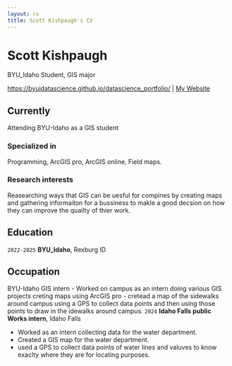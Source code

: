 ```yaml
---
layout: cv
title: Scott Kishpaugh's CV
---
```

# Scott Kishpaugh 
BYU_Idaho Student, GIS major

<div id="webaddress">
<a href="https://byuidatascience.github.io/datascience_portfolio/">https://byuidatascience.github.io/datascience_portfolio/</a>
| <a href="https://byuidatascience.github.io/datascience_portfolio/">My Website</a>
</div>


## Currently
Attending BYU-Idaho as a GIS student 

### Specialized in
Programming, ArcGIS pro, ArcGIS online, Field maps. 

### Research interests
Reasearching ways that GIS can be uesful for compines by creating maps and gathering informaiton 
for a bussiness to makle a good decsion on how they can improve the quailty of thier work. 


## Education

`2022-2025`
__BYU_Idaho__, Rexburg ID

## Occupation
BYU-Idaho GIS intern
- Worked on campus as an intern doing various GIS projects creting maps using ArcGIS pro
- cretead a map of the sidewalks around campus using a GPS to collect data points and then 
using those points to draw in the idewalks around campus.
`2024`
__Idaho Falls public Works intern__, Idaho Falls 

- Worked as an intern collecting data for the water department.
- Created a GIS map for the water department. 
- used a GPS to collect data points of water lines and valuves to know exaclty where they are 
for locating purposes. 



<!-- ### Footer

Last updated: May 2013 -->